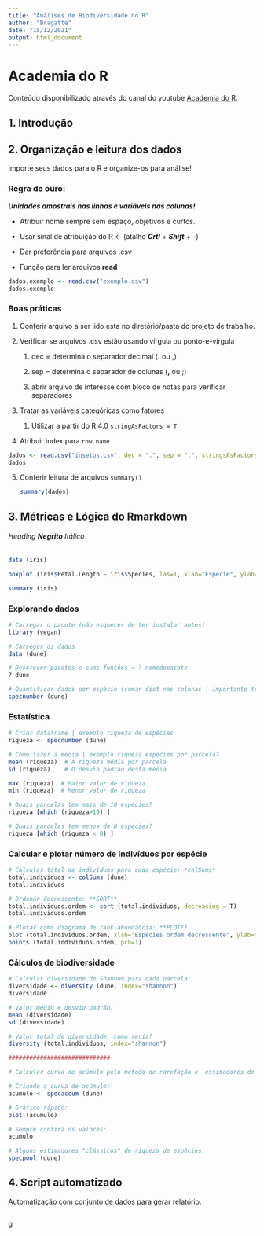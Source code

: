 ```yaml
---
title: "Análises de Biodiversidade no R"
author: "Bragatte"
date: "15/12/2021"
output: html_document
---
```


# Academia do R

Conteúdo disponibilizado através do canal do youtube [Academia do R](https://www.youtube.com/channel/UCGf2GyMJ9AMlCI0AlxySUQA).\

## 1. Introdução

## 2. Organização e leitura dos dados

Importe seus dados para o R e organize-os para análise!

### Regra de ouro:

***Unidades amostrais nas linhas e variáveis nas colunas!***

-   Atribuir nome sempre sem espaço, objetivos e curtos.

-   Usar sinal de atribuição do R \<- (atalho ***Crtl*** + ***Shift*** + ***-***)

-   Dar preferência para arquivos .csv

-   Função para ler arquivos **read**

```r
dados.exemplo <- read.csv("exemplo.csv")
dados.exemplo
```

### Boas práticas

1.  Conferir arquivo a ser lido esta no diretório/pasta do projeto de trabalho.

2.  Verificar se arquivos .csv estão usando vírgula ou ponto-e-vírgula

    1.  dec = determina o separador decimal (**.** ou ,)

    2.  sep = determina o separador de colunas (**,** ou ;)

    3.  abrir arquivo de interesse com bloco de notas para verificar separadores

3.  Tratar as variáveis categóricas como fatores

    1.  Utilizar a partir do R 4.0 `stringAsFactors = T`

4.  Atribuir index para `row.name`

```r
dados <- read.csv("insetos.csv", dec = ".", sep = ",", stringsAsFactors = T, row.names = 1)
dados
```

5.  Conferir leitura de arquivos `summary()`

    ```r
    summary(dados)
    ```

## 3. Métricas e Lógica do Rmarkdown

###### Heading **Negrito** *Itálico*

```r
data (iris)

boxplot (iris$Petal.Length ~ iris$Species, las=1, xlab="Espécie", ylab="Comprimento da pétala")
```

```r
summary (iris)
```

### Explorando dados

```r
# Carregar o pacote (não esquecer de ter instalar antes)
library (vegan)

# Carregar os dados
data (dune)

# Descrever pacotes e suas funções = ? nomedopacote
? dune

# Quantificar dados por espécie (somar dist nas colunas | importante tratar dados)
specnumber (dune)
```

### Estatística

```r
# Criar dataframe | exemplo riqueza de espécies
riqueza <- specnumber (dune)

# Como fazer a média | exemplo riqueza espécies por parcela?
mean (riqueza)  # A riqueza média por parcela
sd (riqueza)    # O desvio padrão desta média

max (riqueza)  # Maior valor de riqueza
min (riqueza)  # Menor valor de riqueza

# Quais parcelas tem mais de 10 espécies?
riqueza [which (riqueza>10) ] 

# Quais parcelas tem menos de 8 espécies?
riqueza [which (riqueza < 8) ]
```

### Calcular e plotar número de indivíduos por espécie

```r
# Calcular total de indivíduos para cada espécie: *colSums*
total.individuos <- colSums (dune)
total.individuos

# Ordenar decrescente: **SORT**
total.individuos.ordem <- sort (total.individuos, decreasing = T)
total.individuos.ordem

# Plotar como diagrama de rank-abundância: **PLOT**
plot (total.individuos.ordem, xlab="Espécies ordem decrescente", ylab="Total de indivíduos", las=1, type="l", lty=2)
points (total.individuos.ordem, pch=1)
```

### Cálculos de biodiversidade

```r
# Calcular diversidade de Shannon para cada parcela:
diversidade <- diversity (dune, index="shannon")
diversidade

# Valor médio e desvio padrão:
mean (diversidade)
sd (diversidade)

# Valor total de diversidade, como seria?
diversity (total.individuos, index="shannon")

#############################

# Calcular curva de acúmulo pelo método de rarefação e  estimadores de riqueza

# Criando a curva de acúmulo:
acumulo <- specaccum (dune)

# Gráfico rápido: 
plot (acumulo)

# Sempre confira os valores:
acumulo

# Alguns estimadores "clássicos" de riqueza de espécies:
specpool (dune)
```

## 4. Script automatizado

Automatização com conjunto de dados para gerar relatório.

```r

```
g